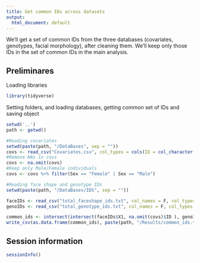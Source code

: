 ```yaml
---
title: Get common IDs across datasets
output:
  html_document: default
---
```


We'll get a set of common IDs from the three databases (covariates, genotypes, facial morphology), after cleaning them.
We'll keep only those IDs in the set of common IDs in the main analysis.

## Preliminares

Loading libraries

```r
library(tidyverse)
```

Setting folders, and loading databases, getting common set of IDs and saving object

```r
setwd('..')
path <- getwd()

#Reading covariates
setwd(paste(path, "/DataBases", sep = ""))
covs <- read_csv("Covariates.csv", col_types = cols(ID = col_character() ) )
#Remove NAs in covs
covs <- na.omit(covs)
#Keep only Male/Female individuals
covs <- covs %>% filter(Sex == "Female" | Sex == "Male")

#Reading face shape and genotype IDs
setwd(paste(path, "/DataBases/IDS", sep = ""))

faceIDs <- read_csv("total_faceshape_ids.txt", col_names = F, col_types = cols(X1 = col_character()))
genoIDs <- read_csv("total_genotype_ids.txt", col_names = F, col_types = cols(X1 = col_character()))

common_ids <- intersect(intersect(faceIDs$X1, na.omit(covs)$ID ), genoIDs$X1)
write_csv(as.data.frame(common_ids), paste(path, "/Results/common_ids.txt", sep = ""), col_names = FALSE)
```

## Session information

```r
sessionInfo()
```

